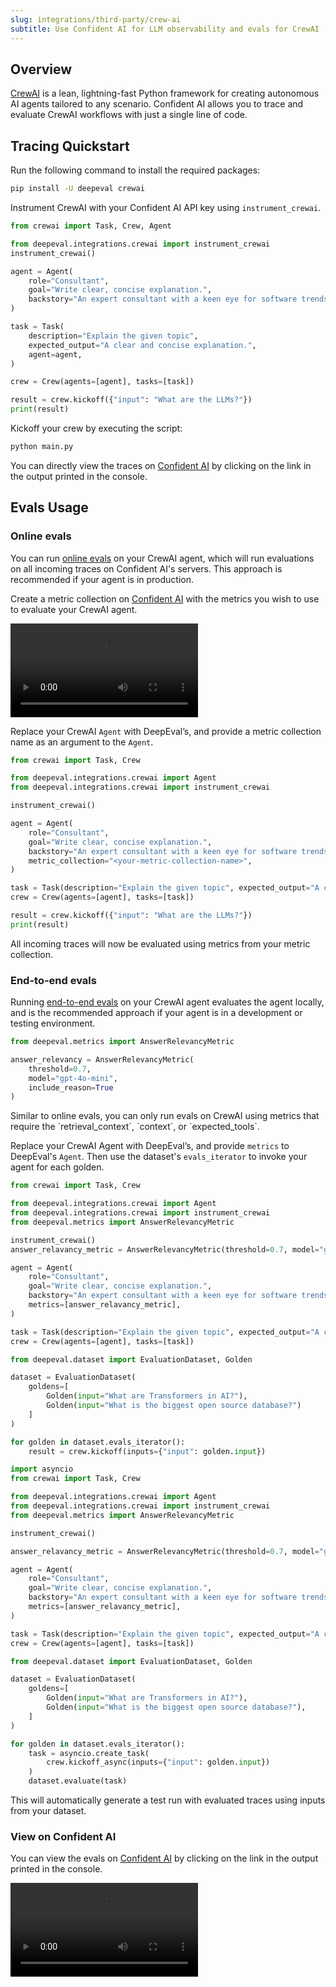 ```yaml
---
slug: integrations/third-party/crew-ai
subtitle: Use Confident AI for LLM observability and evals for CrewAI
---
```


## Overview

[CrewAI](https://www.crew.ai) is a lean, lightning-fast Python framework for creating autonomous AI agents tailored to any scenario. Confident AI allows you to trace and evaluate CrewAI workflows with just a single line of code.

## Tracing Quickstart

<Steps>

<Step title="Install Dependencies">

Run the following command to install the required packages:

```bash
pip install -U deepeval crewai
```

</Step>

<Step title="Configure CrewAI">

Instrument CrewAI with your Confident AI API key using `instrument_crewai`.

```python main.py maxLines=100 {3,4}
from crewai import Task, Crew, Agent

from deepeval.integrations.crewai import instrument_crewai
instrument_crewai()

agent = Agent(
    role="Consultant",
    goal="Write clear, concise explanation.",
    backstory="An expert consultant with a keen eye for software trends.",
)

task = Task(
    description="Explain the given topic",
    expected_output="A clear and concise explanation.",
    agent=agent,
)

crew = Crew(agents=[agent], tasks=[task])

result = crew.kickoff({"input": "What are the LLMs?"})
print(result)
```

</Step>

<Step title="Run CrewAI">

Kickoff your crew by executing the script:

```bash
python main.py
```

</Step>

You can directly view the traces on [Confident AI](https://app.confident.ai) by clicking on the link in the output printed in the console.

</Steps>

## Evals Usage

### Online evals

You can run [online evals](/docs/llm-tracing/evaluations) on your CrewAI agent, which will run evaluations on all incoming traces on Confident AI's servers. This approach is recommended if your agent is in production.

<Steps>

<Step title="Create metric collection">

Create a metric collection on [Confident AI](https://app.confident.ai) with the metrics you wish to use to evaluate your CrewAI agent.

<Frame caption="Create metric collection">
  <video
    src="https://confident-docs.s3.us-east-1.amazonaws.com/integrations%3Athird-party-integrations%3Acreate-metric-collection-4k.mp4"
    controls
    autoPlay
  />
</Frame>

<Warning>
  Your CrewAI metric collection cannot contain metrics that require
  `retrieval_context`, `context`, or `expected_tools`.
</Warning>

</Step>

<Step title="Run evals">

Replace your CrewAI `Agent` with DeepEval’s, and provide a metric collection name as an argument to the `Agent`.

```python main.py maxLines=100 focus={3,12}
from crewai import Task, Crew

from deepeval.integrations.crewai import Agent
from deepeval.integrations.crewai import instrument_crewai

instrument_crewai()

agent = Agent(
    role="Consultant",
    goal="Write clear, concise explanation.",
    backstory="An expert consultant with a keen eye for software trends.",
    metric_collection="<your-metric-collection-name>",
)

task = Task(description="Explain the given topic", expected_output="A clear and concise explanation.", agent=agent)
crew = Crew(agents=[agent], tasks=[task])

result = crew.kickoff({"input": "What are the LLMs?"})
print(result)
```

<Success>
  All incoming traces will now be evaluated using metrics from your metric
  collection.
</Success>

</Step>
</Steps>

### End-to-end evals

Running [end-to-end evals](/docs/llm-evaluation/single-turn/end-to-end) on your CrewAI agent evaluates the agent locally, and is the recommended approach if your agent is in a development or testing environment.

<Steps>

<Step title="Create metric">

```python
from deepeval.metrics import AnswerRelevancyMetric

answer_relevancy = AnswerRelevancyMetric(
    threshold=0.7,
    model="gpt-4o-mini",
    include_reason=True
)
```

<Warning>
  Similar to online evals, you can only run evals on CrewAI using metrics that require the `retrieval_context`, `context`, or `expected_tools`.
</Warning>
</Step>

<Step title="Run evals">

Replace your CrewAI Agent with DeepEval’s, and provide `metrics` to DeepEval's `Agent`. Then use the dataset's `evals_iterator` to invoke your agent for each golden.

<Tabs>
<Tab title="Synchronous">

```python main.py maxLines=100 focus={3,14,20-30}
from crewai import Task, Crew

from deepeval.integrations.crewai import Agent
from deepeval.integrations.crewai import instrument_crewai
from deepeval.metrics import AnswerRelevancyMetric

instrument_crewai()
answer_relavancy_metric = AnswerRelevancyMetric(threshold=0.7, model="gpt-4o-mini", include_reason=True)

agent = Agent(
    role="Consultant",
    goal="Write clear, concise explanation.",
    backstory="An expert consultant with a keen eye for software trends.",
    metrics=[answer_relavancy_metric],
)

task = Task(description="Explain the given topic", expected_output="A clear and concise explanation.", agent=agent)
crew = Crew(agents=[agent], tasks=[task])

from deepeval.dataset import EvaluationDataset, Golden

dataset = EvaluationDataset(
    goldens=[
        Golden(input="What are Transformers in AI?"),
        Golden(input="What is the biggest open source database?")
    ]
)

for golden in dataset.evals_iterator():
    result = crew.kickoff(inputs={"input": golden.input})
```

</Tab>
<Tab title="Asynchronous">

```python main.py maxLines=100 focus={1,4,16, 22-35}
import asyncio
from crewai import Task, Crew

from deepeval.integrations.crewai import Agent
from deepeval.integrations.crewai import instrument_crewai
from deepeval.metrics import AnswerRelevancyMetric

instrument_crewai()

answer_relavancy_metric = AnswerRelevancyMetric(threshold=0.7, model="gpt-4o-mini", include_reason=True)

agent = Agent(
    role="Consultant",
    goal="Write clear, concise explanation.",
    backstory="An expert consultant with a keen eye for software trends.",
    metrics=[answer_relavancy_metric],
)

task = Task(description="Explain the given topic", expected_output="A clear and concise explanation.", agent=agent)
crew = Crew(agents=[agent], tasks=[task])

from deepeval.dataset import EvaluationDataset, Golden

dataset = EvaluationDataset(
    goldens=[
        Golden(input="What are Transformers in AI?"),
        Golden(input="What is the biggest open source database?"),
    ]
)

for golden in dataset.evals_iterator():
    task = asyncio.create_task(
        crew.kickoff_async(inputs={"input": golden.input})
    )
    dataset.evaluate(task)
```

</Tab>
</Tabs>

<Success>
  This will automatically generate a test run with evaluated traces using inputs
  from your dataset.
</Success>

</Step>
</Steps>

### View on Confident AI

You can view the evals on [Confident AI](https://app.confident.ai) by clicking on the link in the output printed in the console.

<Frame>
<video
  src="https://confident-docs.s3.us-east-1.amazonaws.com/end-to-end%3Acrewai-4k-no-zoom.mp4"
  controls
  autoPlay
/>
</Frame>